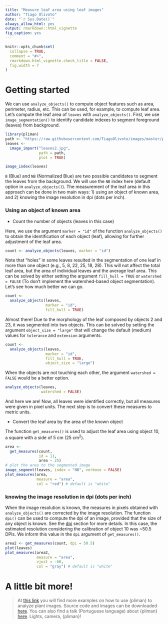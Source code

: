 ```yaml
---
title: "Measure leaf area using leaf images"
author: "Tiago Olivoto"
date: "`r Sys.Date()`"
always_allow_html: yes
output: rmarkdown::html_vignette
fig_caption: yes
---
```


```r
knitr::opts_chunk$set(
  collapse = TRUE,
  comment = "#>",
  rmarkdown.html_vignette.check_title = FALSE,
  fig.width = 7
)
```

# Getting started

We can use `analyze_objects()` to compute object features such as area, perimeter, radius, etc. This can be used, for example, to compute leaf area.
Let's compute the leaf area of `leaves` with `analyze_objects()`. First, we use `image_segmentation()` to identify candidate indexes to segment foreground (leaves) from background.

```r
library(pliman)
path <- "https://raw.githubusercontent.com/TiagoOlivoto/images/master/pliman"
leaves <- 
  image_import("leaves2.jpg",
               path = path,
               plot = TRUE)


```

```r
image_index(leaves)
```

`B` (Blue) and `NB` (Normalized Blue) are two possible candidates to segment the leaves from the background. We will use the `NB` index here (default option in `analyze_objects()`). The measurement of the leaf area in this approach can be done in two main ways: 1) using an object of known area, and 2) knowing the image resolution in dpi (dots per inch).


### Using an object of known area

- Count the number of objects (leaves in this case)

Here, we use the argument `marker = "id"` of the function `analyze_objects()` to obtain the identification of each object (leaf), allowing for further adjustment of the leaf area.

```r
count <- analyze_objects(leaves, marker = "id")

```

Note that "holes" in some leaves resulted in the segmentation of one leaf in more than one object (e.g., 5, 8, 22, 25, 18, 28). This will not affect the total leaf area, but the area of individual leaves and the average leaf area. This can be solved by either setting the argument `fill_hull = TRUE` or `watershed = FALSE` (To don't implement the watershed-based object segmentation). Let's see how much better we can go.

```r
count <-
  analyze_objects(leaves,
                  marker = "id",
                  fill_hull = TRUE)
```

Almost there! Due to the morphology of the leaf composed by objects 2 and 23, it was segmented into two objects. This can be solved by setting the argument `object_size = "large"` that will change the default (medium) values for `tolerance` and `extension` arguments.

```r
count <-
  analyze_objects(leaves,
                  marker = "id",
                  fill_hull = TRUE,
                  object_size = "large")

```

When the objects are not touching each other, the argument `watershed = FALSE` would be a better option.

```r
analyze_objects(leaves,
                watershed = FALSE)

```

And here we are! Now, all leaves were identified correctly, but all measures were given in pixel units. The next step is to convert these measures to metric units.


- Convert the leaf area by the area of the known object

The function `get_measures()` is used to adjust the leaf area using object 10, a square with a side of 5 cm (25 cm$^2$).

```r
area <-
  get_measures(count,
               id = 11,
               area ~ 25)
# plot the area to the segmented image
image_segment(leaves, index = "NB", verbose = FALSE)
plot_measures(area,
              measure = "area",
              col = "red") # default is "white"


```


### knowing the image resolution in dpi (dots per inch)
When the image resolution is known, the measures in pixels obtained with `analyze_objects()` are corrected by the image resolution. The function `dpi()` can be used to compute the dpi of an image, provided that the size of any object is known. See the [dpi](#dpi) section for more details. In this case, the estimated resolution considering the calibration of object 10 was ~50.5 DPIs. We inform this value in the `dpi` argument of `get_measures()`.

```r
area2 <- get_measures(count, dpi = 50.5)
plot(leaves)
plot_measures(area2,
              measure = "area",
              vjust = -60,
              col = "gray") # default is "white"
```

# <i class="fas fa-scroll"></i> A little bit more!

<!-- inicio font awesome -->
<script src="https://kit.fontawesome.com/1f72d6921a.js" crossorigin="anonymous"></script>

> At [this link](https://nepem-ufsc.github.io/paper_pliman/code.html) you will find more examples on how to use {pliman} to analyze plant images. Source code and images can be downloaded [here](https://github.com/TiagoOlivoto/paper_pliman/archive/refs/heads/master.zip). You can also find a talk (Portuguese language) about {pliman} [here](https://www.youtube.com/watch?v=ElvUVlPocgA). <i class="far fa-lightbulb"></i>Lights, <i class="fas fa-camera"></i>camera, {pliman}!

